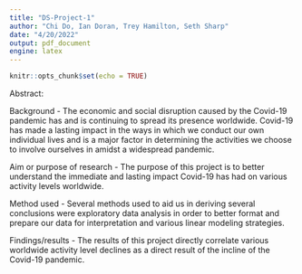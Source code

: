 ```yaml
---
title: "DS-Project-1"
author: "Chi Do, Ian Doran, Trey Hamilton, Seth Sharp"
date: "4/20/2022"
output: pdf_document
engine: latex
---
```


```r
knitr::opts_chunk$set(echo = TRUE)
```

Abstract:

Background - The economic and social disruption caused by the Covid-19 pandemic has and is continuing to spread its presence worldwide. Covid-19 has made a lasting impact in the ways in which we conduct our own individual lives and is a major factor in determining the activities we choose to involve ourselves in amidst a widespread pandemic. 

Aim or purpose of research - The purpose of this project is to better understand the immediate and lasting impact Covid-19 has had on various activity levels worldwide. 

Method used - Several methods used to aid us in deriving several conclusions were exploratory data analysis in order to better format and prepare our data for interpretation and various linear modeling strategies. 

Findings/results - The results of this project directly correlate various worldwide activity level declines as a direct result of the incline of the Covid-19 pandemic. 




